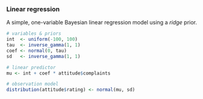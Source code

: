 ### Linear regression

A simple, one-variable Bayesian linear regression model using a *ridge* prior.

```r
# variables & priors
int  <- uniform(-100, 100)
tau  <- inverse_gamma(1, 1)
coef <- normal(0, tau)
sd   <- inverse_gamma(1, 1)

# linear predictor
mu <- int + coef * attitude$complaints

# observation model
distribution(attitude$rating) <- normal(mu, sd)
```
